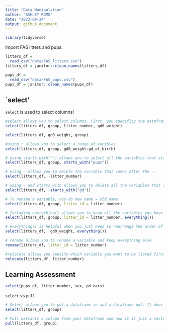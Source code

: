```yaml
---
title: "Data Manipulation"
author: "ASHLEY ROMO"
date: "2023-09-24"
output: github_document
---
```

```r
library(tidyverse) 
```

Import FAS litters and pups.

```r
litters_df =
  read_csv("data/FAS_litters.csv")
litters_df = janitor::clean_names(litters_df)

pups_df =
  read_csv("data/FAS_pups.csv")
pups_df = janitor::clean_names(pups_df)
```

## `select'

`select` is used to select columns!

```r
#select allows you to select columns. First, you specificy the dataframe. Then, you list the variables you want to select/keep. The order you list the variables is the order they will be organized in your dataframe. This is a good way to reorder variables.
select(litters_df, group, litter_number, gd0_weight)

select(litters_df, gd0_weight, group)

#using : allows you to select a range of varibles 
select(litters_df, group, gd0_weight:gd_of_birth)

# using starts_with("") allows you to select all the variables that start with the word you specify
select(litters_df, group, starts_with("pups"))

# using - allows you to delete the variable that comes after the -. 
select(litters_df, -litter_number)

# using - and starts_with allows you to delete all the variables that start with name you specify
select(litters_df, -starts_with("gd"))

# To rename a variable, you do new_name = old_name
select(litters_df, group, litter_id = litter_number)

# Including everything() allows you to keep all the variables you have not mentioned 
select(litters_df, group, litter_id = litter_number, everything())

# everything() is helpful when you just need to rearrange the order of the variables. For example, if you want to make gd0_weight the first column. 
select(litters_df,  gd0_weight, everything())
```


```r
# rename allows you to rename a variable and keep everything else
rename(litters_df, litter_id = litter_number)

#relocate allows you specify which variable you want to be listed first
relocate(litters_df, litter_number)
```

## Learning Assessment

```r
select(pups_df, litter_number, sex, pd_ears)
```


`select` vs `pull`
```r
# Select allows you to put.a dataframe in and a dataframe out. It does not care that there is only one column there. It is ALWAYS going to give you a dataframe. 
select(litters_df, group)

# Pull extracts a column from your dataframe and now it is just a vector floating around. It does not exist inside a datafame anymore.   
pull(litters_df, group)
```

